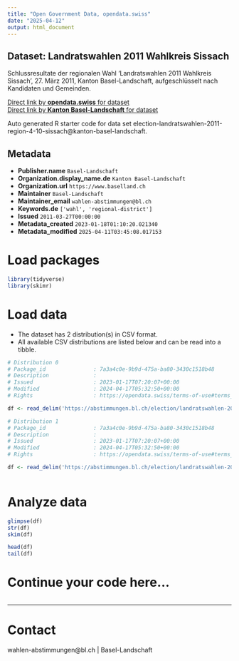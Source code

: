 ```yaml
---
title: "Open Government Data, opendata.swiss"
date: "2025-04-12"
output: html_document
---
```


## Dataset: Landratswahlen 2011 Wahlkreis Sissach

Schlussresultate der regionalen Wahl 'Landratswahlen 2011 Wahlkreis Sissach', 27. März 2011, Kanton Basel-Landschaft, aufgeschlüsselt nach Kandidaten und Gemeinden.

[Direct link by **opendata.swiss** for dataset](https://opendata.swiss/de/dataset/landratswahlen-2011-wahlkreis-sissach)<br>
[Direct link by **Kanton Basel-Landschaft** for dataset](https://abstimmungen.bl.ch/election/landratswahlen-2011-region-4-10-sissach/data)

Auto generated R starter code for data set election-landratswahlen-2011-region-4-10-sissach@kanton-basel-landschaft.

## Metadata

- **Publisher.name** `Basel-Landschaft`
- **Organization.display_name.de** `Kanton Basel-Landschaft`
- **Organization.url** `https://www.baselland.ch`
- **Maintainer** `Basel-Landschaft`
- **Maintainer_email** `wahlen-abstimmungen@bl.ch`
- **Keywords.de** `['wahl', 'regional-district']`
- **Issued** `2011-03-27T00:00:00`
- **Metadata_created** `2023-01-18T01:10:20.021340`
- **Metadata_modified** `2025-04-11T03:45:08.017153`


# Load packages

```r

library(tidyverse)
library(skimr)

```

# Load data

-   The dataset has 2 distribution(s) in CSV format.
-   All available CSV distributions are listed below and can be read into a tibble.

```r

# Distribution 0
# Package_id               : 7a3a4c0e-9b9d-475a-ba80-3430c1518b48
# Description              : 
# Issued                   : 2023-01-17T07:20:07+00:00
# Modified                 : 2024-04-17T05:32:50+00:00
# Rights                   : https://opendata.swiss/terms-of-use#terms_by

df <- read_delim('https://abstimmungen.bl.ch/election/landratswahlen-2011-region-4-10-sissach/data-csv')

# Distribution 1
# Package_id               : 7a3a4c0e-9b9d-475a-ba80-3430c1518b48
# Description              : 
# Issued                   : 2023-01-17T07:20:07+00:00
# Modified                 : 2024-04-17T05:32:50+00:00
# Rights                   : https://opendata.swiss/terms-of-use#terms_by

df <- read_delim('https://abstimmungen.bl.ch/election/landratswahlen-2011-region-4-10-sissach/data-parties-csv')



```

# Analyze data

```r

glimpse(df)
str(df)
skim(df)

head(df)
tail(df)

```

# Continue your code here...

```r

```

------------------------------------------------------------------------

# Contact

wahlen-abstimmungen@bl.ch | Basel-Landschaft
